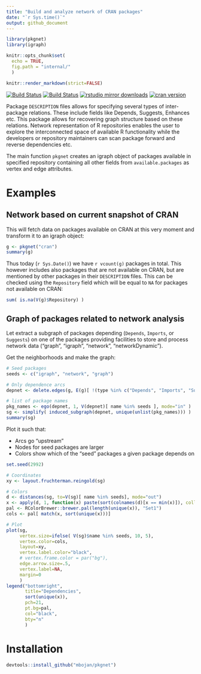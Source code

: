 ```yaml
---
title: "Build and analyze network of CRAN packages"
date: "`r Sys.time()`"
output: github_document
---
```


```r
library(pkgnet)
library(igraph)

knitr::opts_chunk$set(
  echo = TRUE,
  fig.path = "internal/"
  )

knitr::render_markdown(strict=FALSE)
```

[![Build Status](https://travis-ci.org/mbojan/pkgnet.png?branch=master)](https://travis-ci.org/mbojan/pkgnet)
[![Build Status](https://ci.appveyor.com/api/projects/status/8jwpc9dn34xll00p?svg=true)](https://ci.appveyor.com/project/mbojan/pkgnet)
[![rstudio mirror downloads](http://cranlogs.r-pkg.org/badges/pkgnet?color=2ED968)](http://cranlogs.r-pkg.org/)
[![cran version](http://www.r-pkg.org/badges/version/pkgnet)](https://cran.r-project.org/package=pkgnet)


Package `DESCRIPTION` files allows for specifying several types of inter-package
relations. These include fields like Depends, Suggests, Enhances etc. This
package allows for recovering graph structure based on these relations. Network
representation of R repositories enables the user to explore the interconnected
space of available R functionality while the developers or repository
maintainers can scan package forward and reverse dependencies etc.

The main function `pkgnet` creates an igraph object of packages available in specified repository containing all other fields from `available.packages` as vertex and edge attributes.






# Examples


## Network based on current snapshot of CRAN

This will fetch data on packages available on CRAN at this very moment and transform it to an igraph object:

```r
g <- pkgnet("cran")
summary(g)
```

Thus today (`r Sys.Date()`) we have `r vcount(g)` packages in total. This however includes also packages that are not available on CRAN, but are mentioned by other packages in their `DESCRIPTION` files. This can be checked using the `Repository` field which will be equal to `NA` for packages not available on CRAN:

```r
sum( is.na(V(g)$Repository) )
```




## Graph of packages related to network analysis

Let extract a subgraph of packages depending (`Depends`, `Imports`, or `Suggests`) on one of the packages providing facilities to store and process network data ("graph", "igraph", "network", "networkDynamic").

Get the neighborhoods and make the graph:

```r
# Seed packages
seeds <- c("igraph", "network", "graph")

# Only dependence arcs
depnet <- delete.edges(g, E(g)[ !(type %in% c("Depends", "Imports", "Suggests")) ])

# list of package names
pkg_names <- ego(depnet, 1, V(depnet)[ name %in% seeds ], mode="in" )
sg <- simplify( induced_subgraph(depnet, unique(unlist(pkg_names))) )
summary(sg)
```

Plot it such that:

- Arcs go "upstream"
- Nodes for seed packages are larger
- Colors show which of the "seed" packages a given package depends on

```r
set.seed(2992)

# Coordinates
xy <- layout.fruchterman.reingold(sg)

# Colors
d <- distances(sg, to=V(sg)[ name %in% seeds], mode="out")
x <- apply(d, 1, function(x) paste(sort(colnames(d)[x == min(x)]), collapse="+"))
pal <- RColorBrewer::brewer.pal(length(unique(x)), "Set1")
cols <- pal[ match(x, sort(unique(x)))]

# Plot
plot(sg, 
     vertex.size=ifelse( V(sg)$name %in% seeds, 10, 5),
     vertex.color=cols,
     layout=xy, 
     vertex.label.color="black",
     # vertex.frame.color = par("bg"),
     edge.arrow.size=.5, 
     vertex.label=NA,
     margin=0
     )
legend("bottomright",
       title="Dependencies",
       sort(unique(x)),
       pch=21,
       pt.bg=pal,
       col="black",
       bty="n"
       )
```




# Installation

```r
devtools::install_github("mbojan/pkgnet")
```